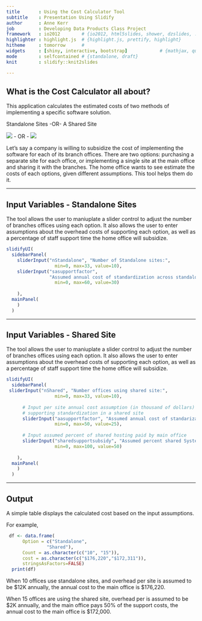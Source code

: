 ```yaml
---
title       : Using the Cost Calculator Tool
subtitle    : Presentation Using Slidify
author      : Anne Kerr
job         : Developing Data Products Class Project
framework   : io2012        # {io2012, html5slides, shower, dzslides, ...}
highlighter : highlight.js  # {highlight.js, prettify, highlight}
hitheme     : tomorrow      # 
widgets     : [shiny, interactive, bootstrap]            # {mathjax, quiz, bootstrap}
mode        : selfcontained # {standalone, draft}
knit        : slidify::knit2slides

---
```




## What is the Cost Calculator all about?


This application calculates the estimated costs of two methods 
of implementing a specific software solution.

Standalone Sites    -OR-   A Shared Site

![](e:/coursera/developing data products/shinyappcostcalculator/costcalcpresentation/assets/sasmall.jpg)      - OR -
![](/assets/shsmall.jpg)


Let's say a company is willing to subsidize the cost of implementing the software for each of its branch offices. There are two options: purchasing a separate site for each office, or implementing a single site at the main office and sharing it with the branches. The home office wants to see estimate the costs of each options, given different assumptions. This tool helps them do it. 

---

## Input Variables - Standalone Sites


The tool allows the user to maniuplate a slider control to adjust the number of branches offices using each option. It also allows the user to enter assumptions about the overhead costs of supporting each option, as well as a percentage of staff support time the home office will subsidize.

```r
slidifyUI(
  sidebarPanel(
    sliderInput("nStandalone", "Number of Standalone sites:", 
                  min=0, max=33, value=10),
    sliderInput("sasupportfactor", 
                "Assumed annual cost of standardization across standalone sites: ($K)", 
                  min=0, max=60, value=30)
   
    ),
  mainPanel(
    )
  )
```



---


## Input Variables - Shared Site


The tool allows the user to maniuplate a slider control to adjust the number of branches offices using each option. It also allows the user to enter assumptions about the overhead costs of supporting each option, as well as a percentage of staff support time the home office will subsidize.

```r
slidifyUI(
  sidebarPanel(
 sliderInput("nShared", "Number offices using shared site:", 
                  min=0, max=33, value=10),
      
      # Input per site annual cost assumption (in thousand of dollars) main office will incur 
      # supporting standardization in a shared site
      sliderInput("aasupportfactor", "Assumed annual cost of standarization in shared site: ($K)", 
                  min=0, max=50, value=25),
      
      # Input assumed percent of shared hosting paid by main office 
      sliderInput("sharedsupportsubsidy", "Assumed percent shared Systems Admin paid by main office: (%)", 
                  min=0, max=100, value=50)
   
    ),
  mainPanel(
    )
  )
```

---


## Output

A simple table displays the calculated cost based on the input assumptions.

For example, 

```r
 df <- data.frame(
      Option = c("Standalone", 
               "Shared"),
      Count = as.character(c("10", "15")), 
      cost = as.character(c("$176,220","$172,311")),
      stringsAsFactors=FALSE)
  print(df)
```

When 10 offices use standalone sites, and overhead per site is assumed to be $12K annually, the annual cost to the main office is $176,220.

When 15 offices are using the shared site, overhead per is assumed to be $2K annually, and the main office pays 50% of the support costs, the annual cost to the main office is $172,000.


